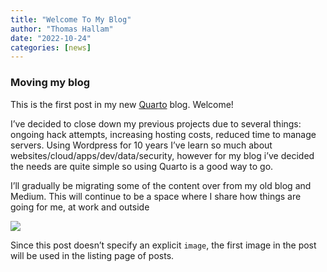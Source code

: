 ```yaml
---
title: "Welcome To My Blog"
author: "Thomas Hallam"
date: "2022-10-24"
categories: [news]
---
```


<h3>Moving my blog</h3>
This is the first post in my new <a href="https://quarto.org/" target="_blank">Quarto</a> blog. Welcome!

I've decided to close down my previous projects due to several things: ongoing hack attempts, increasing hosting costs, reduced time to manage servers. Using Wordpress for 10 years I've learn so much about websites/cloud/apps/dev/data/security, however for my blog i've decided the needs are quite simple so using Quarto is a good way to go.

I'll gradually be migrating some of the content over from my old blog and Medium. This will continue to be a space where I share how things are going for me, at work and outside


![](thumbnail.jpg)

Since this post doesn't specify an explicit `image`, the first image in the post will be used in the listing page of posts.
